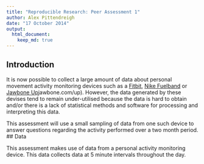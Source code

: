 ```yaml
---
title: "Reproducible Research: Peer Assessment 1"
author: Alex Pittendreigh
date: "17 October 2014"
output: 
  html_document:
    keep_md: true
---
```


## Introduction

It is now possible to collect a large amount of data about personal movement activity monitoring devices such as a [Fitbit](http://www.fitbit.com), [Nike Fuelband](http://www.nike.com/us/en_us/c/nikeplus-fuelband) or [Jawbone Up](http://)jawbone.com/up). However, the data generated by these devises tend to remain under-utilised because the data is hard to obtain and/or there is a lack of statistical methods and software for processing and interpreting this data.

This assessment will use a small sampling of data from one such device to answer questions regarding the activity performed over a two month period.
## Data

This assessment makes use of data from a personal activity monitoring device. This data collects data at 5 minute intervals throughout the day. 
